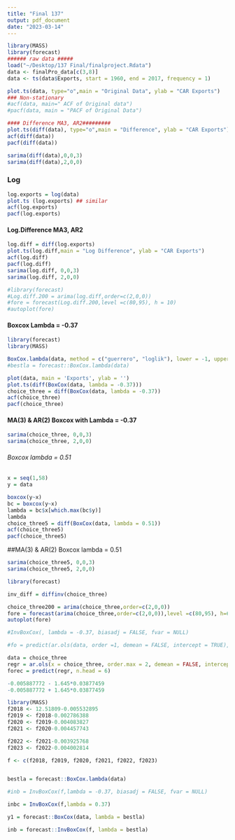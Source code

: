 ```yaml
---
title: "Final 137"
output: pdf_document
date: "2023-03-14"
---
```

```r
library(MASS)
library(forecast)
###### raw data #####
load("~/Desktop/137 Final/finalproject.Rdata")
data <- finalPro_data[c(3,8)]
data <- ts(data$Exports, start = 1960, end = 2017, frequency = 1)

plot.ts(data, type="o",main = "Original Data", ylab = "CAR Exports")
### Non-stationary 
#acf(data, main=" ACF of Original data")
#pacf(data, main = "PACF of Original Data")
```


```r
#### Difference MA3, AR2#########
plot.ts(diff(data), type="o",main = "Difference", ylab = "CAR Exports")
acf(diff(data))
pacf(diff(data))

sarima(diff(data),0,0,3)
sarima(diff(data),2,0,0)

```

### Log 
```r
log.exports = log(data)
plot.ts (log.exports) ## similar 
acf(log.exports)
pacf(log.exports)
```
#### Log.Difference MA3, AR2#########
```r
log.diff = diff(log.exports)
plot.ts(log.diff,main = "Log Difference", ylab = "CAR Exports")
acf(log.diff)
pacf(log.diff)
sarima(log.diff, 0,0,3)
sarima(log.diff, 2,0,0)

```

```r
#library(forecast)
#Log.diff.200 = arima(log.diff,order=c(2,0,0))
#fore = forecast(Log.diff.200,level =c(80,95), h = 10)
#autoplot(fore)
```
#### Boxcox Lambda = -0.37
```r
library(forecast)
library(MASS)

BoxCox.lambda(data, method = c("guerrero", "loglik"), lower = -1, upper = 2)
#bestla = forecast::BoxCox.lambda(data)

plot(data, main = 'Exports', ylab = '')
plot.ts(diff(BoxCox(data, lambda = -0.37)))
choice_three = diff(BoxCox(data, lambda = -0.37))
acf(choice_three)
pacf(choice_three)
```

#### MA(3) & AR(2) Boxcox with Lambda = -0.37
```r
sarima(choice_three, 0,0,3)
sarima(choice_three, 2,0,0)
```


###### Boxcox lambda = 0.51
```r

x = seq(1,58)
y = data

boxcox(y~x)
bc = boxcox(y~x)
lambda = bc$x[which.max(bc$y)]
lambda
choice_three5 = diff(BoxCox(data, lambda = 0.51))
acf(choice_three5)
pacf(choice_three5)

```
##MA(3) & AR(2) Boxcox lambda = 0.51
```r
sarima(choice_three5, 0,0,3)
sarima(choice_three5, 2,0,0)
```




```r
library(forecast)

inv_diff = diffinv(choice_three) 

choice_three200 = arima(choice_three,order=c(2,0,0))
fore = forecast(arima(choice_three,order=c(2,0,0)),level =c(80,95), h=6)
autoplot(fore)

#InvBoxCox(, lambda = -0.37, biasadj = FALSE, fvar = NULL)

#fo = predict(ar.ols(data, order =1, demean = FALSE, intercept = TRUE), n.head = 8)
```



```r
data = choice_three
regr = ar.ols(x = choice_three, order.max = 2, demean = FALSE, intercept = TRUE)
forec = predict(regr, n.head = 6)

-0.005887772 - 1.645*0.03877459
-0.005887772 + 1.645*0.03877459
```


```r
library(MASS)
f2018 <- 12.51809-0.005532895
f2019 <- f2018-0.002786388
f2020 <- f2019-0.004083827	
f2021 <- f2020-0.004457743	

f2022 <- f2021-0.003925768
f2023 <- f2022-0.004002814

f <- c(f2018, f2019, f2020, f2021, f2022, f2023)


bestla = forecast::BoxCox.lambda(data)

#inb = InvBoxCox(f,lambda = -0.37, biasadj = FALSE, fvar = NULL)

inbc = InvBoxCox(f,lambda = 0.37)

y1 = forecast::BoxCox(data, lambda = bestla)

inb = forecast::InvBoxCox(f, lambda = bestla)

```

